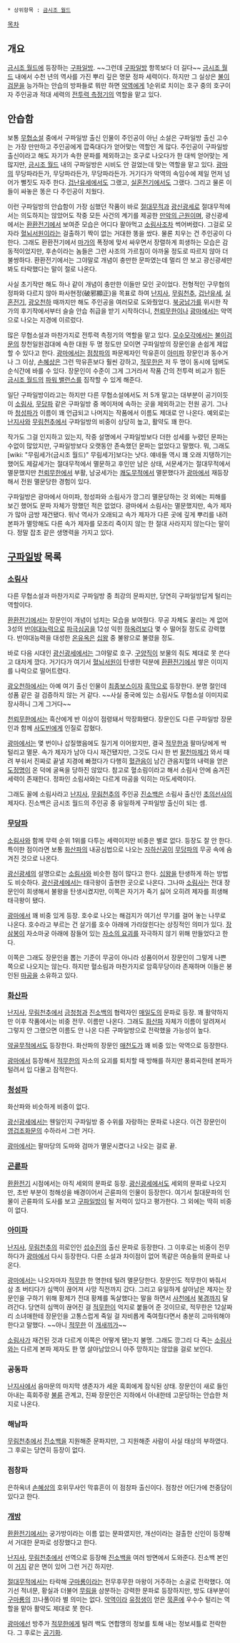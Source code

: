  * 상위항목 : [[금시조 월드]]
[[목차]] 
== 개요 ==
[[금시조 월드]]에 등장하는 [[구파일방]]. ~~그런데 [[구파일방]] 항목보다 더 길다~~ [[금시조 월드]] 내에서 수천 년의 역사를 가진 뿌리 깊은 명문 정파 세력이다. 하지만 그 실상은 [[불이검문]]을 능가하는 안습의 방파들로 뭐만 하면 [[악역]]에게 1순위로 치이는 호구 중의 호구이자 주인공과 적대 세력의 [[전투력 측정기]]의 역할을 맡고 있다.

== 안습함 ==
보통 [[무협소설]] 중에서 구파일방 출신 인물이 주인공이 아닌 소설은 구파일방 출신 고수는 가장 만만하고 주인공에게 깝죽대다가 얻어맞는 역할인 게 많다. 주인공이 구파일방 출신이라고 해도 자기가 속한 문파를 제외하고는 호구로 나오다가 한 대씩 얻어맞는 게 많지만, [[금시조 월드]] 내의 구파일방은 시비도 안 걸었는데 맞는 역할을 맡고 있다. [[광마]]의 무당파라든가, 무당파라든가, 무당파라든가. 거기다가 악역의 속임수에 제일 먼저 넘어가 뻘짓도 자주 한다. [[겁난유세]]에서도 그랬고, [[실혼전기]]에서도 그랬다. 그리고 물론 이들이 싸놓은 똥은 다 주인공이 치웠다.

이런 구파일방의 안습함이 가장 심했던 작품이 바로 [[절대무적]]과 [[광신광세]]로 절대무적에서는 의도하지는 않았어도 작중 모든 사건의 계기를 제공한 [[만악의 근원]]이며, 광신광세에서는 [[환환전기]]에서 보여준 모습은 어디다 팔아먹고 [[소림사]]조차 썩어버렸다. 그걸로 모자라 [[혈뇌서원]]이라는 걸출하기 짝이 없는 거대한 똥을 쌌다. 물론 치우는 건 주인공이 다 한다. 그래도 환환전기에서 [[마가]]의 폭정에 맞서 싸우면서 장렬하게 희생하는 모습은 감동적이었지만, 후손이라는 놈들은 그런 사조의 가르침이 아까울 정도로 따르지 않아 더 불쌍하다. 환환전기에서는 그야말로 개념이 충만한 문파였는데 멀리 안 보고 광신광세만 봐도 타락했다는 말이 절로 나온다.

사실 초기작만 해도 하나 같이 개념이 충만한 이들만 모인 곳이었다. 전형적인 구무협의 정파와 다르지 않아 파사현정(破邪顯正)을 목표로 하여 [[난지사]], [[무림천추]], [[겁난유세]], [[실혼전기]], [[광오천하]] 때까지만 해도 주인공을 여러모로 도와줬었다. [[북궁남가]]를 위시한 작가의 후기작에서부터 슬슬 안습 취급을 받기 시작하더니, [[천뢰무한]]이나 [[광마]]에서는 악역으로 나오는 지경에 이르렀다.

많은 무협소설과 마찬가지로 전투력 측정기의 역할을 맡고 있다. [[모수모각]]에서는 [[불이검문]]의 창천일원검대에 속한 대원 두 명 정도만 모이면 구파일방의 장문인을 손쉽게 제압할 수 있다고 한다. [[광마]]에서는 [[점창파]]의 파문제자인 막유흔이 [[아미파]] 장문인과 동수거나 그 이상, [[손혜상]]은 그런 막유흔보다 훨씬 강하고, [[적무한]]은 저 두 명이 동시에 덤벼도 순식간에 바를 수 있다. 장문인이 수준이 그게 그거라서 작품 간의 전투력 비교가 힘든 [[금시조 월드]]의 [[파워 밸런스]]를 짐작할 수 있게 해준다.

일단 구파일방이라고는 하지만 다른 무협소설에서도 저 5개 말고는 대부분이 공기이듯이 [[소림사]], [[무당파]] 같은 구파일방 중 메이저에 속하는 곳을 제외하고는 전원 공기. 그나마 [[청성파]]가 이름이 꽤 언급되고 나머지는 작품에서 이름도 제대로 안 나온다. 예외로는 [[난지사]]와 [[무림천추]]에서 구파일방의 비중이 상당히 높고, 활약도 꽤 한다.

작가도 그걸 인지하고 있는지, 작중 설명에서 구파일방보다 더한 성세를 누렸던 문파는 수없이 많았지만, 구파일방보다 오랫동안 존속했던 문파는 없었다고 말했다. 뭐, 그래도 [wiki: "무림세가(금시조 월드)" 무림세가]보다는 낫다. 얘네들 역시 꽤 오래 지탱하기는 했어도 제갈세가는 절대무적에서 멸문하고 후인만 남은 상태, 서문세가는 절대무적에서 멸문했지만 [[천뢰무한]]에서 부활, 남궁세가는 [[쾌도무적]]에서 멸문했다가 [[광마]]에서 재등장해서 전원 멸문당한 경험이 있다.

구파일방은 광마에서 아미파, 청성파와 소림사가 깡그리 멸문당하는 것 외에는 피해를 보긴 했어도 문파 자체가 망했던 적은 없었다. 광마에서 소림사는 멸문했지만, 속가 제자가 많아 금방 재건됐다. 워낙 역사가 오래되고 속가 제자가 다른 곳에 깊게 뿌리를 내려 본파가 멸망해도 다른 속가 제자를 모조리 죽이지 않는 한 절대 사라지지 않는다는 말이다. 정말 잡초 같은 생명력을 가지고 있다.

== [[구파일방]] 목록 ==
=== [[소림사]] === 
다른 무협소설과 마찬가지로 구파일방 중 최강의 문파지만, 당연히 구파일방답게 털리는 역할이다.

[[환환전기]]에서는 장문인이 개념이 넘치는 모습을 보여줬다. 무공 자체도 꿀리는 게 없어 3성의 [[반야대능력]]으로 [[파극심공]]을 12성 익힌 [[하옥려]]보다 몇 수 떨어질 정도로 강력했다. 반야대능력을 대성한 [[온유옥]]은 [[십왕]] 중 불왕으로 불렸을 정도.

바로 다음 시대인 [[광신광세]]에서는 그야말로 호구. [[구양직]]이 보물의 줘도 제대로 못 쓴다고 대차게 깠다. 거기다가 여기서 [[혈뇌서원]]이 탄생한 덕분에 [[환환전기]]에서 쌓은 이미지를 나락으로 떨어트렸다.

[[광오천하]]에서는 아예 여기 출신 인물이 [[최종보스]]이자 [[흑막]]으로 등장한다. 분명 절인데 성품 같은 걸 검증하지 않는 거 같다. ~~사실 중국에 있는 소림사도 무협소설 이미지로 장사하니 그게 그거다~~

[[천뢰무한]]에서는 흑산에게 반 이상이 점령돼서 막장화됐다. 장문인도 다른 구파일방 장문인과 함께 [[사도빈]]에게 인질로 잡혔다.

[[광마]]에서는 몇 번이나 삽질했음에도 질기게 이어왔지만, 결국 [[적무한]]과 팔마당에게 싹 털리고 멸문. 속가 제자가 남아 다시 재건됐지만, 그것도 다시 한 번 [[팔천마제]]가 와서 때려 부숴서 진짜로 끝낼 지경에 빠졌다가 다행히 [[혈관음]]이 남긴 관음지혈의 내력을 얻은 [[도정명]]이 온 덕에 굴욕을 당하진 않았다. 참고로 혈소림이라고 해서 소림사 안에 숨겨진 세력이 존재한다. 정파인 소림사와는 다르게 마공을 익히는 마도세력이다.

그래도 꼴에 소림사라고 [[난지사]], [[무림천추]]의 주인공 [[진소백]]은 소림사 출신인 [[초의선사]]의 제자다. 진소백은 금시조 월드의 주인공 중 유일하게 구파일방 출신이 되는 셈.

=== [[무당파]] ===
[[소림사]]와 함께 무력 순위 1위를 다투는 세력이지만 비중은 별로 없다. 등장도 잘 안 한다. 특이한 점이라면 보통 [[화산파]]의 내공심법으로 나오는 [[자하신공]]이 [[무당파]]의 무공 속에 숨겨진 것으로 나온다.

[[광신광세]]의 설명으로는 [[소림사]]와 비슷한 점이 많다고 한다. [[십왕]]을 탄생하게 하는 방법도 비슷하다. [[광신광세]]에서는 태극왕이 출현한 곳으로 나온다. 그나마 [[소림사]]는 전대 장문인이 희생해서 불왕을 탄생시켰지만, 이쪽은 자기가 죽기 싫어 오히려 제자를 희생해 태극왕이 됐다.

[[광마]]에서 꽤 비중 있게 등장. 호수로 나오는 해검지가 여기선 무기를 걸어 놓는 나무로 나온다. 호수라고 부르는 건 살기를 호수 아래에 가라앉힌다는 상징적인 의미가 있다. [[장삼봉]]이 자소마궁 아래에 잠들어 있는 [[자소의 요괴]]를 자극하지 않기 위해 만들었다고 한다.

이쪽은 그래도 장문인을 뽑는 기준이 무공이 아니라 성품이어서 장문인이 그렇게 나쁜 쪽으로 나오지는 않는다. 하지만 혈소림과 마찬가지로 암흑무당이라 존재하며 이들은 봉인된 [[마공]]을 소유하고 있다.

=== [[화산파]] ===
[[난지사]], [[무림천추]]에서 [[금청청]]과 [[진소백]]의 협력자인 [[매일도]]의 문파로 등장. 꽤 활약하지만 이후 작품에서는 비중 전무. 이름만 나온다. 그래도 [[화산파]] 자체가 이름이 알려져서 그렇지 안 그랬으면 이름도 안 나온 다른 구파일방으로 전락했을 가능성이 높다.

[[약골무적]]에서도 등장한다. 화산파의 장문인 [[매천도]]가 꽤 비중 있는 악역으로 등장한다.

[[광마]]에서 등장해서 [[적무한]]의 자소의 요괴를 퇴치할 때 방해를 하지만 풍뢰곡한테 본파가 털려서 입 다물고 잠적한다.

=== [[청성파]] ===
화산파와 비슷하게 비중이 없다. 

[[광신광세]]에서는 웬일인지 구파일방 중 수위를 자랑하는 문파로 나온다. 이건 장문인이 [[영겁조화문]]의 수하라서 그런 거다.

[[광마]]에서는 팔마당의 도마와 검마가 멸문시켰다고 나오는 걸로 끝. 

=== [[곤륜파]] ===
[[환환전기]] 시점에서는 아직 세외의 문파로 등장. [[광신광세]]에서도 세외의 문파로 나오지만, 초반 부분이 청해성을 배경이어서 곤륜파의 인물이 등장한다. 여기서 칠대문파의 인물이 곤륜파의 도사를 보고 [[구파일방]]이 될 저력이 있다고 평가한다. 그 외에는 딱히 비중이 없다.

=== [[아미파]] ===
[[난지사]], [[무림천추]]의 히로인인 [[섭수진]]의 출신 문파로 등장한다. 그 이후로는 비중이 전무하다가 [[광마]]에서 다시 등장한다. 다른 소설과 차이점이 없어 똑같은 여승들의 문파로 나온다.

[[광마]]에서는 나오자마자 [[적무한]] 한 명한테 털려 멸문당한다. 장문인도 적무한이 봐줘서 삼 초 버티다가 심맥이 끊어져 사망 직전까지 갔다. 그리고 유일하게 살아남은 제자는 장문인을 구하기 위해 황제가 전대 황제를 독살했다는 말을 하면서 [[사천]]에서 [[북경]]까지 달려간다. 당연히 심맥이 끊어진 걸 [[적무한]]이 억지로 붙들어 준 것이므로, 적무한은 12살짜리 소녀애한테 장문인을 고통스럽게 죽일 걸 자비롭게 죽여줬다면서 충분히 고마워해야 한다고 말했다. ~~아니 [[적무한]] 이 [[개새끼]]가~~

[[소림사]]가 재건된 것과 다르게 이쪽은 어떻게 됐는지 불명. 그래도 깡그리 다 죽는 [[소림사]]와는 다르게 본파 제자도 한 명 살아남았으니 아주 망하지는 않았을 걸로 보인다.

=== 공동파 ===
[[난지사]]에서 음마문의 마지막 생존자가 세운 흑회에게 잠식된 상태. 장문인이 새로 들인 아내는 흑회주랑 [[불륜]] 관계고, 진짜 장문인은 지하에서 아내한테 고문당하는 안습한 처지로 나온다.

=== 해남파 ===
[[무림천추]]에서 [[진소백]]을 지원해준 문파지만, 그 지원해준 사람이 사실 태상의 부하였다. 그 후로는 당연히 등장이 없다.

=== 점창파 ===
은하옥녀 [[손혜상]]의 호위무사인 막휴흔이 이 점창파 출신이다. 점창산 어딘가에 천중담이 있다고 한다.

=== [[개방]] ===
[[환환전기]]에서는 궁가방이라는 이름 없는 문파였지만, 개선이라는 걸출한 신인이 등장해서 거대한 문파로 성장했다고 한다.

[[난지사]], [[무림천추]]에서 선역으로 등장해 [[진소백]]을 여러 방면에서 도와준다. 진소백 본인이 [[거지]] 같은 면이 있어 그런 거긴 하지만.

[[절대무적]]에서는 타락해 [[구마룡]]이라는 전무후무한 마왕이 거주하는 소굴로 전락했다. 여기선 적녀문, 황실과 더불어 [[무림]]을 삼분하는 강력한 문파로 등장하지만, 방도 대부분이 [[구마룡]]의 끄나풀이라 별 의미는 없다. [[악역]]이라 [[유정생]]이 얻은 [[묵혼]]에 우수수 털리는 역할을 맡아 활약도 제대로 못 한다.

[[광마]]에선 방주가 [[적무한]]에게 털려 백도 연합맹의 정보를 토해 내는 정보셔틀로 전락한다. 그 후로는 [[공기]]화.
